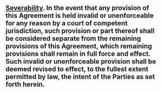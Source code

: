## [Severability]{.underline}. In the event that any provision of this Agreement is held invalid or unenforceable for any reason by a court of competent jurisdiction, such provision or part thereof shall be considered separate from the remaining provisions of this Agreement, which remaining provisions shall remain in full force and effect. Such invalid or unenforceable provision shall be deemed revised to effect, to the fullest extent permitted by law, the intent of the Parties as set forth herein. {#miscellaneous:severability}
